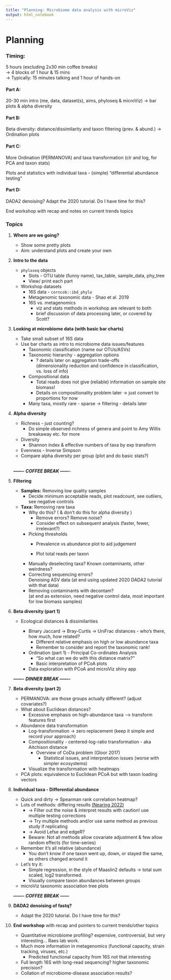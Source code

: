 ```yaml
---
title: "Planning: Microbiome data analysis with microViz"
output: html_notebook
---
```


# Planning

### Timing:

5 hours (excluding 2x30 min coffee breaks)\
-\> 4 blocks of 1 hour & 15 mins\
-\> Typically: 15 minutes talking and 1 hour of hands-on

#### Part A:

20-30 min intro (me, data, dataset(s), aims, phyloseq & microViz) -\> bar plots & alpha diversity

#### Part B:

Beta diversity: distance/dissimilarity and taxon filtering (prev. & abund.) -\> Ordination plots

#### Part C:

More Ordination (PERMANOVA) and taxa transformation (clr and log, for PCA and taxon stats)

Plots and statistics with individual taxa - (simple) "differential abundance testing"

#### Part D:

DADA2 denoising?
Adapt the 2020 tutorial.
Do I have time for this?

End workshop with recap and notes on current trends topics

### Topics

1.  **Where are we going?**

    -   Show some pretty plots
    -   Aim: understand plots and create your own

2.  **Intro to the data**

    -   `phyloseq` objects
        -   Slots - OTU table (funny name), tax_table, sample_data, phy_tree
        -   View/ print each part
    -   Workshop datasets
        -   16S data - `corncob::ibd_phylo`
        -   Metagenomic taxonomic data - Shao et al. 2019
        -   16S vs. metagenomics
            -   viz and stats methods in workshop are relevant to both
            -   brief discussion of data processing later, or covered by Scott?

3.  **Looking at microbiome data (with basic bar charts)**

    -   Take small subset of 16S data
    -   Use bar charts as intro to microbiome data issues/features
        -   Taxonomic classification (name our OTUs/ASVs)
        -   Taxonomic hierarchy - aggregation options
            -   ? details later on aggregation trade-offs\
                (dimensionality reduction and confidence in classification, vs. loss of info)
        -   Compositional data
            -   Total reads does not give (reliable) information on sample site biomass!
            -   Details on compositionality problem later -\> just convert to proportions for now
        -   Many taxa, mostly rare - sparse -\> filtering - details later

4.  **Alpha diversity**

    -   Richness - just counting?
        -   Do simple observed richness of genera and point to Amy Willis breakaway etc. for more
    -   Diversity
        -   Shannon index & effective numbers of taxa by exp transform
    -   Evenness - Inverse Simpson
    -   Compare alpha diversity per group (plot and do basic stats?)

    ***\
    ------- COFFEE BREAK ------***-\

5.  **Filtering**

    -   **Samples:** Removing low quality samples
        -   Decide minimum acceptable reads, plot readcount, see outliers, see negative controls
    -   **Taxa:** Removing rare taxa
        -   Why do this? ( & don't do this for alpha diversity )
            -   Remove errors? Remove noise?
            -   Consider effect on subsequent analysis (faster, fewer, irrelevant?)
        -   Picking thresholds
            -   Prevalence vs abundance plot to aid judgement

            -   Plot total reads per taxon
        -   Manually deselecting taxa? Known contaminants, other weirdness?
        -   Correcting sequencing errors?\
            Denoising ASV data (at end using updated 2020 DADA2 tutorial with that data)
        -   Removing contaminants with decontam?\
            (at end as extension, need negative control data, most important for low biomass samples)

6.  **Beta diversity (part 1)**

    -   Ecological distances & dissimilarities

        -   Binary Jaccard -\> Bray-Curtis -\> UniFrac distances - who's there, how much, how related?
            -   Different relative emphasis on high or low abundance taxa
            -   Remember to consider and report the taxonomic rank!
        -   Ordination (part 1) - Principal Co-ordinates Analysis
            -   "So what can we do with this distance matrix?"
            -   Basic interpretation of PCoA plots
        -   Data exploration with PCoA and microViz shiny app\

    ***------- DINNER BREAK -------***

7.  **Beta diversity (part 2)**

    -   PERMANOVA: are those groups actually different? (adjust covariates?)
    -   What about Euclidean distances?
        -   Excessive emphasis on high-abundance taxa --\> transform features first
    -   Abundance data transformation
        -   Log-transformation -\> zero replacement (keep it simple and record your approach)
        -   Compositionality - centered-log-ratio transformation - aka Aitchison distance
            -   Overview of CoDa problem (Gloor 2017)
                -   Statistical issues, and interpretation issues (worse with simpler ecosystems)
        -   Visualize the transformation with heatmaps
    -   PCA plots: equivalence to Euclidean PCoA but with taxon loading vectors

8.  **Individual taxa - Differential abundance**

    -   Quick and dirty -\> Spearman rank correlation heatmap?
    -   Lots of methods: differing results [(Nearing 2022)](https://www.nature.com/articles/s41467-022-28034-z)
        -   -\> Filter out the noise & interpret results with caution! use multiple testing corrections
        -   -\> Try multiple methods and/or use same method as previous study if replicating
        -   -\> Avoid Lefse and edgeR?
        -   Beware: Not all methods allow covariate adjustment & few allow random effects (for time-series)
    -   Remember it's all relative (abundance)
        -   You don't know if one taxon went up, down, or stayed the same, as others changed around it
    -   Let's try it:
        -   Simple regression, in the style of Maaslin2 defaults -\> total sum scaled, log2 transformed.
        -   Visually compare taxon abundances between groups
    -   microViz taxonomic association tree plots

    ***------- COFFEE BREAK ------***

9.  **DADA2 denoising of fastq?**

    -   Adapt the 2020 tutorial. Do I have time for this?

10. **End workshop** with recap and pointers to current trends/other topics

    -   Quantitative microbiome profiling? expensive, controversial, but very interesting... Raes lab work.
    -   Much more information in metagenomics (functional capacity, strain tracking, viruses, etc.)
        -   Predicted functional capacity from 16S not that interesting
    -   Full length 16S with long-read sequencing? higher taxonomic precision?
    -   Collation of microbiome-disease association results?
